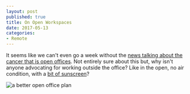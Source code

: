 ```yaml
---
layout: post
published: true
title: On Open Workspaces
date: 2017-05-13
categories: 
- Remote
---
```


It seems like we can't even go a week without the [news talking about the cancer that is open offices][1]. 
Not entirely sure about this but, why isn't anyone advocating for working outside the office? 
Like in the open, no air condition, with a [bit of sunscreen][2]?

![a better open office plan]({{site.baseurl}}/media/work_from_outside.jpeg)

[1]: https://qz.com/887600/coworking-doesnt-mean-what-it-used-to/
[2]: https://www.glossier.com/products/invisible-shield
